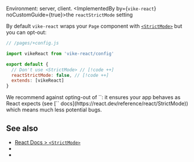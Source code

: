 
Environment: server, client.
<ImplementedBy by={<Link href="/vike-react"><code>vike-react</code></Link>} noCustomGuide={true}>the `reactStrictMode` setting</ImplementedBy>

By default `vike-react` wraps your <Link href="/Page">`Page` component</Link> with [`<StrictMode>`](https://react.dev/reference/react/StrictMode) but you can opt-out:

```js
// /pages/+config.js

import vikeReact from 'vike-react/config'

export default {
  // Don't use <StrictMode> // [!code ++]
  reactStrictMode: false, // [!code ++]
  extends: [vikeReact]
}
```

<Warning>
  We recommend against opting-out of `<StrictMode>`: it ensures your app behaves as React expects (see [`<ScrictMode>` docs](https://react.dev/reference/react/StrictMode)) which means much less potential bugs.
</Warning>


## See also

- [React Docs > `<StrictMode>`](https://react.dev/reference/react/StrictMode)
- <Link href="/vike-react"/>
- <Link href="/settings"/>
